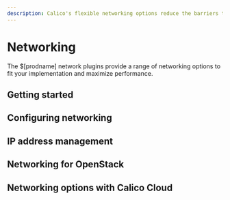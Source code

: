 ```yaml
---
description: Calico's flexible networking options reduce the barriers to adopting a CaaS platform solution. Determine the best networking option for your implementation.
---
```



# Networking

The $[prodname] network plugins provide a range of networking options to fit your implementation and maximize performance.

## Getting started

<DocCardLinkLayout>
  <DocCardLink docId='networking/determine-best-networking' />
  <DocCardLink docId='about/kubernetes-training/about-networking' />
  <DocCardLink docId='about/kubernetes-training/about-k8s-networking' />
</DocCardLinkLayout>

## Configuring networking

<DocCardLinkLayout>
  <DocCardLink docId='networking/configuring/bgp' />
  <DocCardLink docId='networking/configuring/vxlan-ipip' />
  <DocCardLink docId='networking/configuring/advertise-service-ips' />
  <DocCardLink docId='networking/configuring/mtu' />
  <DocCardLink docId='networking/configuring/workloads-outside-cluster' />
  <DocCardLink docId='networking/configuring/use-ipvs' />
  <DocCardLink docId='networking/configuring/sidecar-acceleration' />
  <DocCardLink docId='networking/configuring/pod-mac-address' />
  <DocCardLink docId='networking/configuring/node-local-dns-cache' />
  <DocCardLink docId='networking/configuring/qos-controls' />
</DocCardLinkLayout>


## IP address management

<DocCardLinkLayout>
  <DocCardLink docId='networking/ipam/get-started-ip-addresses' />
  <DocCardLink docId='networking/ipam/ippools' />
  <DocCardLink docId='networking/ipam/ip-autodetection' />
  <DocCardLink docId='networking/ipam/ipv6' />
  <DocCardLink docId='networking/ipam/ipv6-control-plane' />
  <DocCardLink docId='networking/ipam/add-floating-ip' />
  <DocCardLink docId='networking/ipam/use-specific-ip' />
  <DocCardLink docId='networking/ipam/assign-ip-addresses-topology' />
  <DocCardLink docId='networking/ipam/migrate-pools' />
  <DocCardLink docId='networking/ipam/change-block-size' />
  <DocCardLink docId='networking/ipam/legacy-firewalls' />
  <DocCardLink docId='networking/ipam/service-loadbalancer' />
</DocCardLinkLayout>


## Networking for OpenStack

<DocCardLinkLayout>
  <DocCardLink docId='networking/openstack/dev-machine-setup' />
  <DocCardLink docId='networking/openstack/ipv6' />
  <DocCardLink docId='networking/openstack/connectivity' />
  <DocCardLink docId='networking/openstack/labels' />
  <DocCardLink docId='networking/openstack/configuration' />
  <DocCardLink docId='networking/openstack/semantics' />
  <DocCardLink docId='networking/openstack/floating-ips' />
  <DocCardLink docId='networking/openstack/service-ips' />
  <DocCardLink docId='networking/openstack/host-routes' />
  <DocCardLink docId='networking/openstack/multiple-regions' />
  <DocCardLink docId='networking/openstack/kuryr' />
  <DocCardLink docId='networking/openstack/neutron-api' />
</DocCardLinkLayout>

## Networking options with Calico Cloud

<DocCardLinkLayout>
  <PaidProductDocCardLink
    url='calico-cloud/networking/egress/egress-gateway-on-prem'
    paidProductName='cloud'
    title='Egress gateways'
    description='Configure specific application traffic to exit the cluster through an egress gateway.'
  />
  <PaidProductDocCardLink
    url='/calico-cloud/networking/configuring/dual-tor'
    paidProductName='cloud'
    title='Deploy a dual ToR cluster'
    description=' Configure a dual plane cluster for redundant connectivity between workloads.'
  />
</DocCardLinkLayout>
